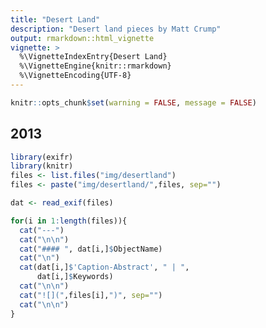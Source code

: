 ```yaml
---
title: "Desert Land"
description: "Desert land pieces by Matt Crump"
output: rmarkdown::html_vignette
vignette: >
  %\VignetteIndexEntry{Desert Land}
  %\VignetteEngine{knitr::rmarkdown}
  %\VignetteEncoding{UTF-8}
---
```


```r
knitr::opts_chunk$set(warning = FALSE, message = FALSE)
```

## 2013

```r
library(exifr)
library(knitr)
files <- list.files("img/desertland")
files <- paste("img/desertland/",files, sep="")

dat <- read_exif(files)

for(i in 1:length(files)){
  cat("---")
  cat("\n\n")
  cat("#### ", dat[i,]$ObjectName)
  cat("\n")
  cat(dat[i,]$'Caption-Abstract', " | ",
      dat[i,]$Keywords)
  cat("\n\n")
  cat("![](",files[i],")", sep="")
  cat("\n\n")
}
```




